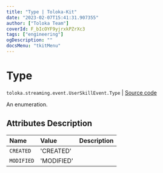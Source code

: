 ```yaml
---
title: "Type | Toloka-Kit"
date: "2023-02-07T15:41:31.907355"
author: ["Toloka Team"]
coverId: F_bIcOYF9yjrxkPZrXc3
tags: ["engineering"]
ogDescription: ""
docsMenu: "tkitMenu"
---
```


# Type
`toloka.streaming.event.UserSkillEvent.Type` | [Source code](https://github.com/Toloka/toloka-kit/blob/v1.1.3/src/streaming/event.py#L86)

An enumeration.

## Attributes Description

| Name | Value | Description |
| :------| :-----------| :----------| 
`CREATED`|'CREATED'|
`MODIFIED`|'MODIFIED'|
